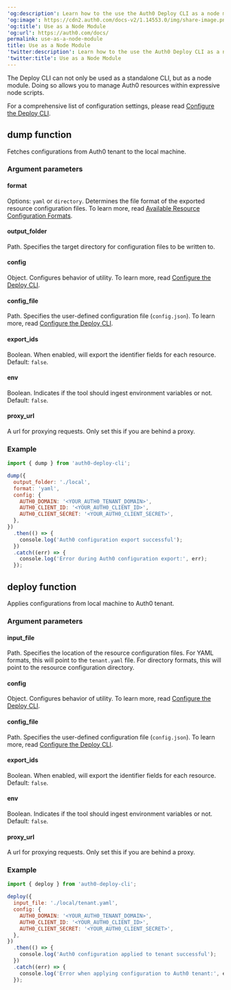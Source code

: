 ---
'og:description': Learn how to the use the Auth0 Deploy CLI as a node module.
'og:image': https://cdn2.auth0.com/docs-v2/1.14553.0/img/share-image.png
'og:title': Use as a Node Module
'og:url': https://auth0.com/docs/
permalink: use-as-a-node-module
title: Use as a Node Module
'twitter:description': Learn how to the use the Auth0 Deploy CLI as a node module.
'twitter:title': Use as a Node Module
---
The Deploy CLI can not only be used as a standalone CLI, but as a node module. Doing so allows you to manage Auth0 resources within expressive node scripts.

For a comprehensive list of configuration settings, please read [Configure the Deploy CLI](/docs/deploy-monitor/deploy-cli-tool/configure-the-deploy-cli).

## dump function

Fetches configurations from Auth0 tenant to the local machine.

### Argument parameters

#### format

Options: `yaml` or `directory`. Determines the file format of the exported resource configuration files. To learn more, read [Available Resource Configuration Formats](/docs/deploy-monitor/deploy-cli-tool/available-resource-configuration-formats).

#### output_folder

Path. Specifies the target directory for configuration files to be written to.

#### config

Object. Configures behavior of utility. To learn more, read [Configure the Deploy CLI](/docs/deploy-monitor/deploy-cli-tool/configure-the-deploy-cli).

#### config_file

Path. Specifies the user-defined configuration file (`config.json`). To learn more, read [Configure the Deploy CLI](/docs/deploy-monitor/deploy-cli-tool/configure-the-deploy-cli).

#### export_ids

Boolean. When enabled, will export the identifier fields for each resource. Default: `false`.

#### env

Boolean. Indicates if the tool should ingest environment variables or not. Default: `false`.

#### proxy_url

A url for proxying requests. Only set this if you are behind a proxy.

### Example

```jsx lines
import { dump } from 'auth0-deploy-cli';

dump({
  output_folder: './local',
  format: 'yaml',
  config: {
    AUTH0_DOMAIN: '<YOUR_AUTH0_TENANT_DOMAIN>',
    AUTH0_CLIENT_ID: '<YOUR_AUTH0_CLIENT_ID>',
    AUTH0_CLIENT_SECRET: '<YOUR_AUTH0_CLIENT_SECRET>',
  },
})
  .then(() => {
    console.log('Auth0 configuration export successful');
  })
  .catch((err) => {
    console.log('Error during Auth0 configuration export:', err);
  });
```






## deploy function

Applies configurations from local machine to Auth0 tenant.

### Argument parameters

#### input_file

Path. Specifies the location of the resource configuration files. For YAML formats, this will point to the `tenant.yaml` file. For directory formats, this will point to the resource configuration directory.

#### config

Object. Configures behavior of utility. To learn more, read [Configure the Deploy CLI](/docs/deploy-monitor/deploy-cli-tool/configure-the-deploy-cli).

#### config_file

Path. Specifies the user-defined configuration file (`config.json`). To learn more, read [Configure the Deploy CLI](/docs/deploy-monitor/deploy-cli-tool/configure-the-deploy-cli).

#### export_ids

Boolean. When enabled, will export the identifier fields for each resource. Default: `false`.

#### env

Boolean. Indicates if the tool should ingest environment variables or not. Default: `false`.

#### proxy_url

A url for proxying requests. Only set this if you are behind a proxy.

### Example

```jsx lines
import { deploy } from 'auth0-deploy-cli';

deploy({
  input_file: './local/tenant.yaml',
  config: {
    AUTH0_DOMAIN: '<YOUR_AUTH0_TENANT_DOMAIN>',
    AUTH0_CLIENT_ID: '<YOUR_AUTH0_CLIENT_ID>',
    AUTH0_CLIENT_SECRET: '<YOUR_AUTH0_CLIENT_SECRET>',
  },
})
  .then(() => {
    console.log('Auth0 configuration applied to tenant successful');
  })
  .catch((err) => {
    console.log('Error when applying configuration to Auth0 tenant:', err);
  });
```



